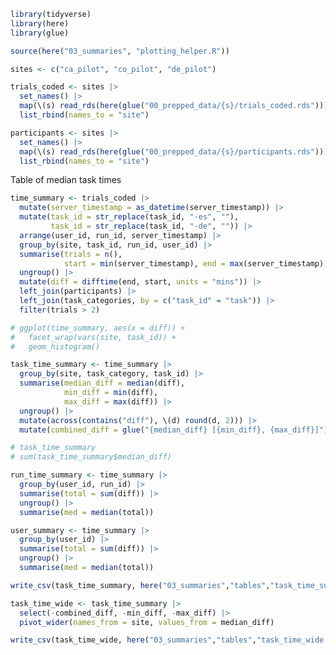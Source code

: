 ```r
library(tidyverse)
library(here)
library(glue)

source(here("03_summaries", "plotting_helper.R"))

```

```r
sites <- c("ca_pilot", "co_pilot", "de_pilot")

trials_coded <- sites |>
  set_names() |>
  map(\(s) read_rds(here(glue("00_prepped_data/{s}/trials_coded.rds")))) |>
  list_rbind(names_to = "site")

participants <- sites |>
  set_names() |>
  map(\(s) read_rds(here(glue("00_prepped_data/{s}/participants.rds")))) |>
  list_rbind(names_to = "site")
```

Table of median task times

```r
time_summary <- trials_coded |>
  mutate(server_timestamp = as_datetime(server_timestamp)) |>
  mutate(task_id = str_replace(task_id, "-es", ""),
         task_id = str_replace(task_id, "-de", "")) |>
  arrange(user_id, run_id, server_timestamp) |>
  group_by(site, task_id, run_id, user_id) |>
  summarise(trials = n(),
            start = min(server_timestamp), end = max(server_timestamp)) |>
  ungroup() |>
  mutate(diff = difftime(end, start, units = "mins")) |>
  left_join(participants) |>
  left_join(task_categories, by = c("task_id" = "task")) |>
  filter(trials > 2)

# ggplot(time_summary, aes(x = diff)) +
#   facet_wrap(vars(site, task_id)) +
#   geom_histogram()

task_time_summary <- time_summary |>
  group_by(site, task_category, task_id) |>
  summarise(median_diff = median(diff),
            min_diff = min(diff),
            max_diff = max(diff)) |>
  ungroup() |>
  mutate(across(contains("diff"), \(d) round(d, 2))) |>
  mutate(combined_diff = glue("{median_diff} [{min_diff}, {max_diff}]"))

# task_time_summary
# sum(task_time_summary$median_diff)

run_time_summary <- time_summary |>
  group_by(user_id, run_id) |>
  summarise(total = sum(diff)) |>
  ungroup() |>
  summarise(med = median(total))

user_summary <- time_summary |>
  group_by(user_id) |>
  summarise(total = sum(diff)) |>
  ungroup() |>
  summarise(med = median(total))
```

```r
write_csv(task_time_summary, here("03_summaries","tables","task_time_summary.csv"))

task_time_wide <- task_time_summary |>
  select(-combined_diff, -min_diff, -max_diff) |>
  pivot_wider(names_from = site, values_from = median_diff)

write_csv(task_time_wide, here("03_summaries","tables","task_time_wide.csv"))

```

